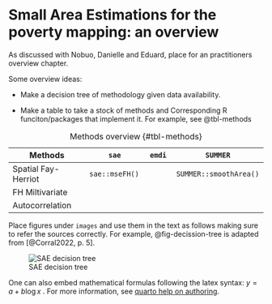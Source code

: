 # Small Area Estimations for the poverty mapping: an overview

As discussed with Nobuo, Danielle and Eduard, place for an practitioners overview chapter.

Some overview ideas:

-   Make a decision tree of methodology given data availability.

-   Make a table to take a stock of methods and Corresponding R funciton/packages that implement it. For example, see @tbl-methods

| Methods             | `sae`          | `emdi` | `SUMMER`               |
|---------------------|----------------|--------|------------------------|
| Spatial Fay-Herriot | `sae::mseFH()` |        | `SUMMER::smoothArea()` |
| FH Miltivariate     |                |        |                        |
| Autocorrelation     |                |        |                        |

: Methods overview  {#tbl-methods}

Place figures under `images` and use them in the text as follows making sure to refer the sources correctly. For example, @fig-decission-tree is adapted from [@Corral2022, p. 5].

![SAE decision tree](images/sae-decision-tree.png){#fig-decission-tree}

One can also embed mathematical formulas following the latex syntax: $y=a + b \log x$ . For more information, see [quarto help on authoring](https://quarto.org/docs/authoring/markdown-basics.html).
